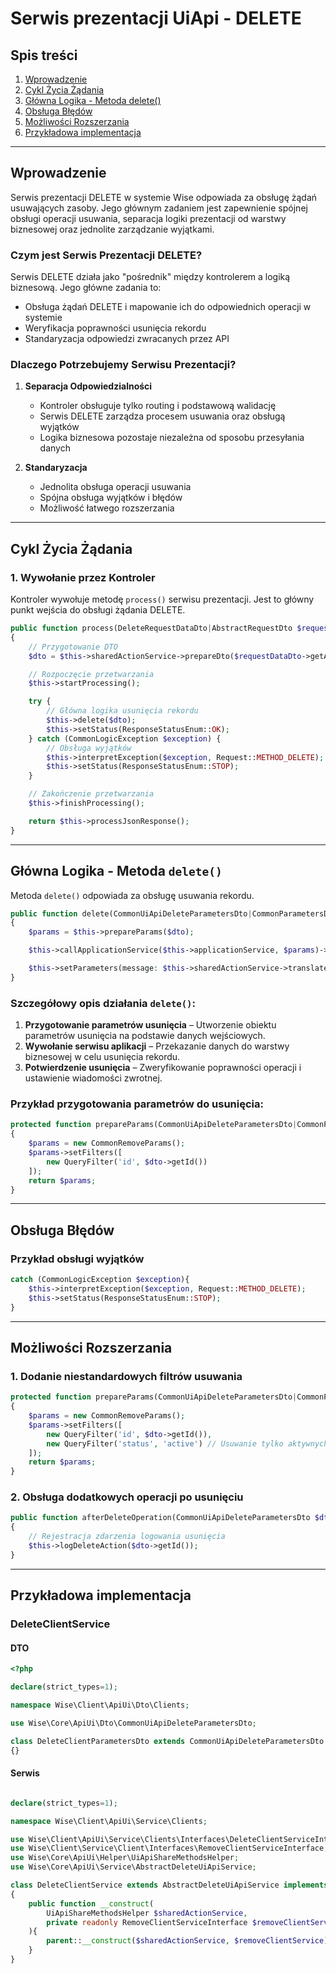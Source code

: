 # Serwis prezentacji UiApi - DELETE


## Spis treści
1. [Wprowadzenie](#wprowadzenie)
2. [Cykl Życia Żądania](#cykl-życia-żądania)
3. [Główna Logika - Metoda delete()](#główna-logika---metoda-delete)
4. [Obsługa Błędów](#obsługa-błędów)
5. [Możliwości Rozszerzania](#możliwości-rozszerzania)
6. [Przykładowa implementacja](#przykładowa-implementacja)

---

## Wprowadzenie

Serwis prezentacji DELETE w systemie Wise odpowiada za obsługę żądań usuwających zasoby. Jego głównym zadaniem jest zapewnienie spójnej obsługi operacji usuwania, separacja logiki prezentacji od warstwy biznesowej oraz jednolite zarządzanie wyjątkami.

### Czym jest Serwis Prezentacji DELETE?

Serwis DELETE działa jako "pośrednik" między kontrolerem a logiką biznesową. Jego główne zadania to:
- Obsługa żądań DELETE i mapowanie ich do odpowiednich operacji w systemie
- Weryfikacja poprawności usunięcia rekordu
- Standaryzacja odpowiedzi zwracanych przez API

### Dlaczego Potrzebujemy Serwisu Prezentacji?

1. **Separacja Odpowiedzialności**
   - Kontroler obsługuje tylko routing i podstawową walidację
   - Serwis DELETE zarządza procesem usuwania oraz obsługą wyjątków
   - Logika biznesowa pozostaje niezależna od sposobu przesyłania danych

2. **Standaryzacja**
   - Jednolita obsługa operacji usuwania
   - Spójna obsługa wyjątków i błędów
   - Możliwość łatwego rozszerzania

---

## Cykl Życia Żądania

### 1. Wywołanie przez Kontroler

Kontroler wywołuje metodę `process()` serwisu prezentacji. Jest to główny punkt wejścia do obsługi żądania DELETE.

```php
public function process(DeleteRequestDataDto|AbstractRequestDto $requestDataDto): JsonResponse
{
    // Przygotowanie DTO
    $dto = $this->sharedActionService->prepareDto($requestDataDto->getAttributes(), $requestDataDto->getParametersClass(), []);

    // Rozpoczęcie przetwarzania
    $this->startProcessing();

    try {
        // Główna logika usunięcia rekordu
        $this->delete($dto);
        $this->setStatus(ResponseStatusEnum::OK);
    } catch (CommonLogicException $exception) {
        // Obsługa wyjątków
        $this->interpretException($exception, Request::METHOD_DELETE);
        $this->setStatus(ResponseStatusEnum::STOP);
    }

    // Zakończenie przetwarzania
    $this->finishProcessing();

    return $this->processJsonResponse();
}
```

---

## Główna Logika - Metoda `delete()`

Metoda `delete()` odpowiada za obsługę usuwania rekordu.

```php
public function delete(CommonUiApiDeleteParametersDto|CommonParametersDto $dto): void
{
    $params = $this->prepareParams($dto);

    $this->callApplicationService($this->applicationService, $params)->read();

    $this->setParameters(message: $this->sharedActionService->translate($this->messageSuccessTranslation));
}
```

### Szczegółowy opis działania `delete()`:

1. **Przygotowanie parametrów usunięcia** – Utworzenie obiektu parametrów usunięcia na podstawie danych wejściowych.
2. **Wywołanie serwisu aplikacji** – Przekazanie danych do warstwy biznesowej w celu usunięcia rekordu.
3. **Potwierdzenie usunięcia** – Zweryfikowanie poprawności operacji i ustawienie wiadomości zwrotnej.

### Przykład przygotowania parametrów do usunięcia:
```php
protected function prepareParams(CommonUiApiDeleteParametersDto|CommonParametersDto $dto): CommonRemoveParams
{
    $params = new CommonRemoveParams();
    $params->setFilters([
        new QueryFilter('id', $dto->getId())
    ]);
    return $params;
}
```

---

## Obsługa Błędów

### Przykład obsługi wyjątków
```php
catch (CommonLogicException $exception){
    $this->interpretException($exception, Request::METHOD_DELETE);
    $this->setStatus(ResponseStatusEnum::STOP);
}
```

---

## Możliwości Rozszerzania

### 1. Dodanie niestandardowych filtrów usuwania
```php
protected function prepareParams(CommonUiApiDeleteParametersDto|CommonParametersDto $dto): CommonRemoveParams
{
    $params = new CommonRemoveParams();
    $params->setFilters([
        new QueryFilter('id', $dto->getId()),
        new QueryFilter('status', 'active') // Usuwanie tylko aktywnych rekordów
    ]);
    return $params;
}
```

### 2. Obsługa dodatkowych operacji po usunięciu
```php
public function afterDeleteOperation(CommonUiApiDeleteParametersDto $dto): void
{
    // Rejestracja zdarzenia logowania usunięcia
    $this->logDeleteAction($dto->getId());
}
```

---

## Przykładowa implementacja

### DeleteClientService

#### DTO

```php
<?php

declare(strict_types=1);

namespace Wise\Client\ApiUi\Dto\Clients;

use Wise\Core\ApiUi\Dto\CommonUiApiDeleteParametersDto;

class DeleteClientParametersDto extends CommonUiApiDeleteParametersDto
{}
```

#### Serwis

```php

declare(strict_types=1);

namespace Wise\Client\ApiUi\Service\Clients;

use Wise\Client\ApiUi\Service\Clients\Interfaces\DeleteClientServiceInterface;
use Wise\Client\Service\Client\Interfaces\RemoveClientServiceInterface;
use Wise\Core\ApiUi\Helper\UiApiShareMethodsHelper;
use Wise\Core\ApiUi\Service\AbstractDeleteUiApiService;

class DeleteClientService extends AbstractDeleteUiApiService implements DeleteClientServiceInterface
{
    public function __construct(
        UiApiShareMethodsHelper $sharedActionService,
        private readonly RemoveClientServiceInterface $removeClientService
    ){
        parent::__construct($sharedActionService, $removeClientService);
    }
}

```